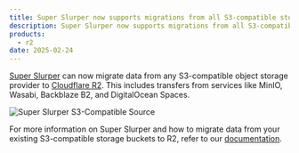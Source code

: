 ```yaml
---
title: Super Slurper now supports migrations from all S3-compatible storage providers
description: Super Slurper now supports migrations from all S3-compatible storage providers
products:
  - r2
date: 2025-02-24
---
```


[Super Slurper](/r2/data-migration/super-slurper/) can now migrate data from any S3-compatible object storage provider to [Cloudflare R2](/r2/). This includes transfers from services like MinIO, Wasabi, Backblaze B2, and DigitalOcean Spaces.

![Super Slurper S3-Compatible Source](~/assets/images/changelog/r2/super-slurper-s3-compat-screenshot-border.png)

For more information on Super Slurper and how to migrate data from your existing S3-compatible storage buckets to R2, refer to our [documentation](/r2/data-migration/super-slurper/).
